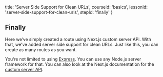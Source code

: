 
  title: 'Server Side Support for Clean URLs',
  courseId: 'basics',
  lessonId: 'server-side-support-for-clean-urls',
  stepId: 'finally'
}

## Finally

Here we've simply created a route using Next.js custom server API. With that, we've added server side support for clean URLs. Just like this, you can create as many routes as you want.

You're not limited to using [Express](https://expressjs.com/). You can use any Node.js server framework for that. You can also look at the Next.js documentation for the [custom server API](https://github.com/zeit/next.js#custom-server-and-routing).

